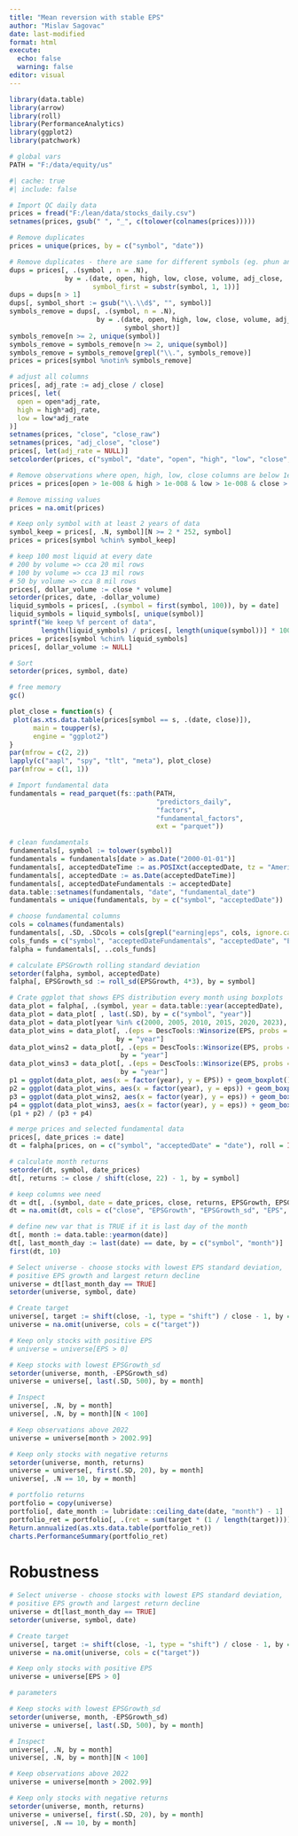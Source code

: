 ```yaml
---
title: "Mean reversion with stable EPS"
author: "Mislav Sagovac"
date: last-modified
format: html
execute:
  echo: false
  warning: false
editor: visual
---
```


```r
library(data.table)
library(arrow)
library(roll)
library(PerformanceAnalytics)
library(ggplot2)
library(patchwork)

# global vars
PATH = "F:/data/equity/us"
```

```r
#| cache: true
#| include: false

# Import QC daily data
prices = fread("F:/lean/data/stocks_daily.csv")
setnames(prices, gsub(" ", "_", c(tolower(colnames(prices)))))

# Remove duplicates
prices = unique(prices, by = c("symbol", "date"))

# Remove duplicates - there are same for different symbols (eg. phun and phun.1)
dups = prices[, .(symbol , n = .N),
              by = .(date, open, high, low, close, volume, adj_close,
                     symbol_first = substr(symbol, 1, 1))]
dups = dups[n > 1]
dups[, symbol_short := gsub("\\.\\d$", "", symbol)]
symbols_remove = dups[, .(symbol, n = .N),
                      by = .(date, open, high, low, close, volume, adj_close,
                             symbol_short)]
symbols_remove[n >= 2, unique(symbol)]
symbols_remove = symbols_remove[n >= 2, unique(symbol)]
symbols_remove = symbols_remove[grepl("\\.", symbols_remove)]
prices = prices[symbol %notin% symbols_remove]

# adjust all columns
prices[, adj_rate := adj_close / close]
prices[, let(
  open = open*adj_rate,
  high = high*adj_rate,
  low = low*adj_rate
)]
setnames(prices, "close", "close_raw")
setnames(prices, "adj_close", "close")
prices[, let(adj_rate = NULL)]
setcolorder(prices, c("symbol", "date", "open", "high", "low", "close", "volume"))

# Remove observations where open, high, low, close columns are below 1e-008
prices = prices[open > 1e-008 & high > 1e-008 & low > 1e-008 & close > 1e-008]

# Remove missing values
prices = na.omit(prices)

# Keep only symbol with at least 2 years of data
symbol_keep = prices[, .N, symbol][N >= 2 * 252, symbol]
prices = prices[symbol %chin% symbol_keep]

# keep 100 most liquid at every date
# 200 by volume => cca 20 mil rows
# 100 by volume => cca 13 mil rows
# 50 by volume => cca 8 mil rows
prices[, dollar_volume := close * volume]
setorder(prices, date, -dollar_volume)
liquid_symbols = prices[, .(symbol = first(symbol, 100)), by = date]
liquid_symbols = liquid_symbols[, unique(symbol)]
sprintf("We keep %f percent of data",
        length(liquid_symbols) / prices[, length(unique(symbol))] * 100)
prices = prices[symbol %chin% liquid_symbols]
prices[, dollar_volume := NULL]

# Sort
setorder(prices, symbol, date)

# free memory
gc()
```

```r
plot_close = function(s) {
 plot(as.xts.data.table(prices[symbol == s, .(date, close)]), 
      main = toupper(s),
      engine = "ggplot2")
}
par(mfrow = c(2, 2))
lapply(c("aapl", "spy", "tlt", "meta"), plot_close)
par(mfrow = c(1, 1))
```

```r
# Import fundamental data
fundamentals = read_parquet(fs::path(PATH,
                                     "predictors_daily",
                                     "factors",
                                     "fundamental_factors",
                                     ext = "parquet"))

# clean fundamentals
fundamentals[, symbol := tolower(symbol)]
fundamentals = fundamentals[date > as.Date("2000-01-01")]
fundamentals[, acceptedDateTime := as.POSIXct(acceptedDate, tz = "America/New_York")]
fundamentals[, acceptedDate := as.Date(acceptedDateTime)]
fundamentals[, acceptedDateFundamentals := acceptedDate]
data.table::setnames(fundamentals, "date", "fundamental_date")
fundamentals = unique(fundamentals, by = c("symbol", "acceptedDate"))

# choose fundamental columns
cols = colnames(fundamentals)
fundamentals[, .SD, .SDcols = cols[grepl("earning|eps", cols, ignore.case = TRUE)]]
cols_funds = c("symbol", "acceptedDateFundamentals", "acceptedDate", "EPSGrowth", "EPS")
falpha = fundamentals[, ..cols_funds]

# calculate EPSGrowth rolling standard deviation
setorder(falpha, symbol, acceptedDate)
falpha[, EPSGrowth_sd := roll_sd(EPSGrowth, 4*3), by = symbol]
```

```r
# Crate ggplot that shows EPS distribution every month using boxplots
data_plot = falpha[, .(symbol, year = data.table::year(acceptedDate),  EPS)]
data_plot = data_plot[ , last(.SD), by = c("symbol", "year")]
data_plot = data_plot[year %in% c(2000, 2005, 2010, 2015, 2020, 2023), .(year, EPS)]
data_plot_wins = data_plot[, .(eps = DescTools::Winsorize(EPS, probs = c(0.02, 0.98), na.rm = TRUE)), 
                           by = "year"]
data_plot_wins2 = data_plot[, .(eps = DescTools::Winsorize(EPS, probs = c(0.05, 0.95), na.rm = TRUE)),
                            by = "year"]
data_plot_wins3 = data_plot[, .(eps = DescTools::Winsorize(EPS, probs = c(0.1, 0.90), na.rm = TRUE)),
                            by = "year"]
p1 = ggplot(data_plot, aes(x = factor(year), y = EPS)) + geom_boxplot() + labs(title = "EPS dist")
p2 = ggplot(data_plot_wins, aes(x = factor(year), y = eps)) + geom_boxplot() + labs(title = "EPS dist wins 2")
p3 = ggplot(data_plot_wins2, aes(x = factor(year), y = eps)) + geom_boxplot() + labs(title = "EPS dist wins 5")
p4 = ggplot(data_plot_wins3, aes(x = factor(year), y = eps)) + geom_boxplot() + labs(title = "EPS dist wins 10")
(p1 + p2) / (p3 + p4)
```

```r
# merge prices and selected fundamental data
prices[, date_prices := date]
dt = falpha[prices, on = c("symbol", "acceptedDate" = "date"), roll = Inf]

# calculate month returns
setorder(dt, symbol, date_prices)
dt[, returns := close / shift(close, 22) - 1, by = symbol]

# keep columns wee need
dt = dt[, .(symbol, date = date_prices, close, returns, EPSGrowth, EPSGrowth_sd, EPS)]
dt = na.omit(dt, cols = c("close", "EPSGrowth", "EPSGrowth_sd", "EPS", "returns"))

# define new var that is TRUE if it is last day of the month
dt[, month := data.table::yearmon(date)]
dt[, last_month_day := last(date) == date, by = c("symbol", "month")]
first(dt, 10)
```

```r
# Select universe - choose stocks with lowest EPS standard deviation, 
# positive EPS growth and largest return decline
universe = dt[last_month_day == TRUE]
setorder(universe, symbol, date)

# Create target
universe[, target := shift(close, -1, type = "shift") / close - 1, by = symbol]
universe = na.omit(universe, cols = c("target"))

# Keep only stocks with positive EPS 
# universe = universe[EPS > 0]

# Keep stocks with lowest EPSGrowth_sd
setorder(universe, month, -EPSGrowth_sd)
universe = universe[, last(.SD, 500), by = month]

# Inspect
universe[, .N, by = month]
universe[, .N, by = month][N < 100]

# Keep observations above 2022
universe = universe[month > 2002.99]

# Keep only stocks with negative returns
setorder(universe, month, returns)
universe = universe[, first(.SD, 20), by = month]
universe[, .N == 10, by = month]
```

```r
# portfolio returns
portfolio = copy(universe)
portfolio[, date_month := lubridate::ceiling_date(date, "month") - 1]
portfolio_ret = portfolio[, .(ret = sum(target * (1 / length(target)))), by = date_month]
Return.annualized(as.xts.data.table(portfolio_ret))
charts.PerformanceSummary(portfolio_ret)
```

# Robustness

```r
# Select universe - choose stocks with lowest EPS standard deviation, 
# positive EPS growth and largest return decline
universe = dt[last_month_day == TRUE]
setorder(universe, symbol, date)

# Create target
universe[, target := shift(close, -1, type = "shift") / close - 1, by = symbol]
universe = na.omit(universe, cols = c("target"))

# Keep only stocks with positive EPS 
universe = universe[EPS > 0]

# parameters

# Keep stocks with lowest EPSGrowth_sd
setorder(universe, month, -EPSGrowth_sd)
universe = universe[, last(.SD, 500), by = month]

# Inspect
universe[, .N, by = month]
universe[, .N, by = month][N < 100]

# Keep observations above 2022
universe = universe[month > 2002.99]

# Keep only stocks with negative returns
setorder(universe, month, returns)
universe = universe[, first(.SD, 20), by = month]
universe[, .N == 10, by = month]
```



